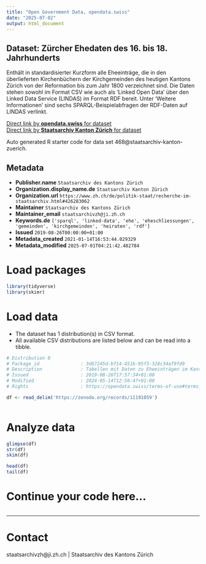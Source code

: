```yaml
---
title: "Open Government Data, opendata.swiss"
date: "2025-07-02"
output: html_document
---
```


## Dataset: Zürcher Ehedaten des 16. bis 18. Jahrhunderts

Enthält in standardisierter Kurzform alle Eheeinträge, die in den überlieferten Kirchenbüchern der Kirchgemeinden des heutigen Kantons Zürich von der Reformation bis zum Jahr 1800 verzeichnet sind. Die Daten stehen sowohl im Format CSV wie auch als 'Linked Open Data' über den Linked Data Service (LINDAS) im Format RDF bereit. Unter 'Weitere Informationen' sind sechs SPARQL-Beispielabfragen der RDF-Daten auf LINDAS verlinkt.

[Direct link by **opendata.swiss** for dataset](https://opendata.swiss/de/dataset/ehedaten-kanton-zurich-16-bis-18-jahrhundert)<br>
[Direct link by **Staatsarchiv Kanton Zürich** for dataset](https://zenodo.org/records/11191059)

Auto generated R starter code for data set 468@staatsarchiv-kanton-zuerich.

## Metadata

- **Publisher.name** `Staatsarchiv des Kantons Zürich`
- **Organization.display_name.de** `Staatsarchiv Kanton Zürich`
- **Organization.url** `https://www.zh.ch/de/politik-staat/recherche-im-staatsarchiv.html#426283062`
- **Maintainer** `Staatsarchiv des Kantons Zürich`
- **Maintainer_email** `staatsarchivzh@ji.zh.ch`
- **Keywords.de** `['sparql', 'linked-data', 'ehe', 'eheschliessungen', 'gemeinden', 'kirchgemeinden', 'heiraten', 'rdf']`
- **Issued** `2019-08-26T00:00:00+01:00`
- **Metadata_created** `2021-01-14T16:53:44.029329`
- **Metadata_modified** `2025-07-01T04:21:42.482784`


# Load packages

```r

library(tidyverse)
library(skimr)

```

# Load data

-   The dataset has 1 distribution(s) in CSV format.
-   All available CSV distributions are listed below and can be read into a tibble.

```r

# Distribution 0
# Package_id               : 3d67245d-bf14-451b-95f3-328c34af9fd9
# Description              : Tabellen mit Daten zu Eheeinträgen im Kanton Zürich des 16., 17. und 18. Jahrhunderts. Enthaltene Informationen (Spalten): Signatur, Nachname Mann, Vorname Mann, Herkunft Mann, HLS Artikel Mann, GND Mann, Nachname Frau, Vorname Frau, Herkunft Frau, HLS Artikel Frau, GND Frau, Zusatzinformationen Mann, Zusatzinformationen Frau, Datum, Kirchgemeinde, Band, Webseite (zum Eintrag in der Archivdatenbank), ID.
# Issued                   : 2019-08-26T17:57:34+01:00
# Modified                 : 2024-05-14T12:58:47+01:00
# Rights                   : https://opendata.swiss/terms-of-use#terms_by

df <- read_delim('https://zenodo.org/records/11191059')



```

# Analyze data

```r

glimpse(df)
str(df)
skim(df)

head(df)
tail(df)

```

# Continue your code here...

```r

```

------------------------------------------------------------------------

# Contact

staatsarchivzh@ji.zh.ch | Staatsarchiv des Kantons Zürich
